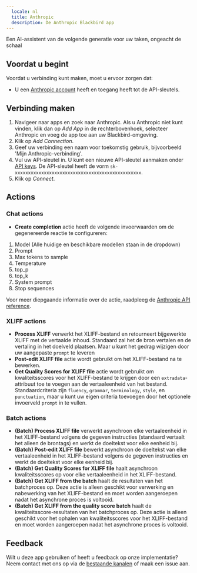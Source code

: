 ```yaml
---
  locale: nl
  title: Anthropic
  description: De Anthropic Blackbird app
---
```


<LinkCard title="View on Github" target="_blank" href="https://github.com/bb-io/Anthropic" icon="github" />

Een AI-assistent van de volgende generatie voor uw taken, ongeacht de schaal

## Voordat u begint

Voordat u verbinding kunt maken, moet u ervoor zorgen dat:

- U een [Anthropic account](https://console.anthropic.com) heeft en toegang heeft tot de API-sleutels.

## Verbinding maken

1. Navigeer naar apps en zoek naar Anthropic. Als u Anthropic niet kunt vinden, klik dan op _Add App_ in de rechterbovenhoek, selecteer Anthropic en voeg de app toe aan uw Blackbird-omgeving.
2. Klik op _Add Connection_.
3. Geef uw verbinding een naam voor toekomstig gebruik, bijvoorbeeld 'Mijn Anthropic-verbinding'.
4. Vul uw API-sleutel in. U kunt een nieuwe API-sleutel aanmaken onder [API keys](https://console.anthropic.com/account/keys). De API-sleutel heeft de vorm `sk-xxxxxxxxxxxxxxxxxxxxxxxxxxxxxxxxxxxxxxxxxxxxxxxx`.
5. Klik op _Connect_.

## Actions

### Chat actions

- **Create completion** actie heeft de volgende invoerwaarden om de gegenereerde reactie te configureren:
1. Model (Alle huidige en beschikbare modellen staan in de dropdown)
2. Prompt
3. Max tokens to sample
4. Temperature
5. top_p
6. top_k
7. System prompt 
8. Stop sequences

Voor meer diepgaande informatie over de actie, raadpleeg de [Anthropic API reference](https://docs.anthropic.com/claude/docs).

### XLIFF actions

- **Process XLIFF** verwerkt het XLIFF-bestand en retourneert bijgewerkte XLIFF met de vertaalde inhoud. Standaard zal het de bron vertalen en de vertaling in het doelveld plaatsen. Maar u kunt het gedrag wijzigen door uw aangepaste `prompt` te leveren
- **Post-edit XLIFF file** actie wordt gebruikt om het XLIFF-bestand na te bewerken.
- **Get Quality Scores for XLIFF file** actie wordt gebruikt om kwaliteitsscores voor het XLIFF-bestand te krijgen door een `extradata`-attribuut toe te voegen aan de vertaaleenheid van het bestand. Standaardcriteria zijn `fluency`, `grammar`, `terminology`, `style`, en `punctuation`, maar u kunt uw eigen criteria toevoegen door het optionele invoerveld `prompt` in te vullen.

### Batch actions

- **(Batch) Process XLIFF file** verwerkt asynchroon elke vertaaleenheid in het XLIFF-bestand volgens de gegeven instructies (standaard vertaalt het alleen de brontags) en werkt de doeltekst voor elke eenheid bij.
- **(Batch) Post-edit XLIFF file** bewerkt asynchroon de doeltekst van elke vertaaleenheid in het XLIFF-bestand volgens de gegeven instructies en werkt de doeltekst voor elke eenheid bij.
- **(Batch) Get Quality Scores for XLIFF file** haalt asynchroon kwaliteitsscores op voor elke vertaaleenheid in het XLIFF-bestand.
- **(Batch) Get XLIFF from the batch** haalt de resultaten van het batchproces op. Deze actie is alleen geschikt voor verwerking en nabewerking van het XLIFF-bestand en moet worden aangeroepen nadat het asynchrone proces is voltooid.
- **(Batch) Get XLIFF from the quality score batch** haalt de kwaliteitsscore-resultaten van het batchproces op. Deze actie is alleen geschikt voor het ophalen van kwaliteitsscores voor het XLIFF-bestand en moet worden aangeroepen nadat het asynchrone proces is voltooid.

## Feedback

Wilt u deze app gebruiken of heeft u feedback op onze implementatie? Neem contact met ons op via de [bestaande kanalen](https://www.blackbird.io/) of maak een issue aan.
